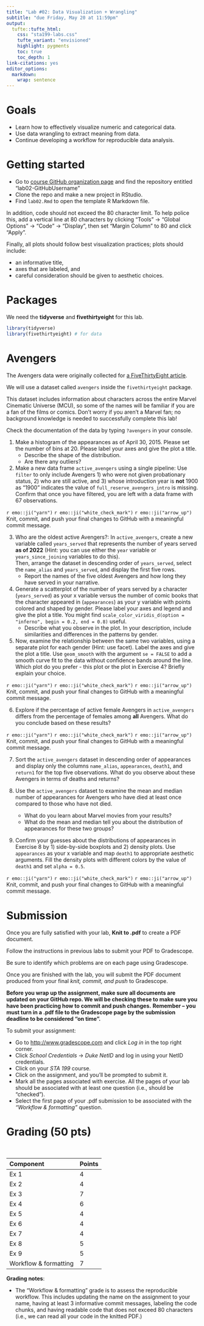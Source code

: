 ```yaml
---
title: "Lab #02: Data Visualization + Wrangling"
subtitle: "due Friday, May 20 at 11:59pm"
output: 
  tufte::tufte_html:
    css: "sta199-labs.css"
    tufte_variant: "envisioned"
    highlight: pygments
    toc: true
    toc_depth: 1
link-citations: yes
editor_options: 
  markdown: 
    wrap: sentence
---
```


# Goals

- Learn how to effectively visualize numeric and categorical data.
- Use data wrangling to extract meaning from data.
- Continue developing a workflow for reproducible data analysis.

# Getting started

- Go to [course GitHub organization page](https://github.com/sta199-summer22) and find the repository entitled "lab02-GitHubUsername"
- Clone the repo and make a new project in RStudio. 
- Find `lab02.Rmd` to open the template R Markdown file. 

In addition, code should not exceed the 80 character limit. To help police this, add a vertical line at 80 characters by clicking "Tools" $\rightarrow$ "Global Options" $\rightarrow$ "Code" $\rightarrow$ "Display", 
then set "Margin Column" to 80 and click "Apply".

Finally, all plots should follow best visualization practices; plots should include:

- an informative title, 
- axes that are labeled, and 
- careful consideration should be given to aesthetic choices.

# Packages 

We need the **tidyverse** and **fivethirtyeight** for this lab. 

```r
library(tidyverse)
library(fivethirtyeight) # for data 
```

# Avengers 

The Avengers data were originally collected for [a FiveThirtyEight article](https://fivethirtyeight.com/features/avengers-death-comics-age-of-ultron/). 

We will use a dataset called `avengers` inside the `fivethirtyeight` package.

This dataset includes information about characters across the entire Marvel Cinematic Universe (MCU), so some of the names will be familiar if you are a fan of the films or comics. Don't worry if you aren't a Marvel fan; no background knowledge is needed to successfully complete this lab! 

Check the documentation of the data by typing `?avengers` in your console. 

1. Make a histogram of the appearances as of April 30, 2015. 
Please set the number of bins at 20. Please label your axes and give the plot a title.
    - Describe the shape of the distribution.
    - Are there any outliers? 

2. Make a new data frame `active_avengers` using a single pipeline: 
Use `filter` to only include Avengers 1) who were not given probationary status, 2) who are still active, and 3) whose introduction year is **not** 1900 as "1900" indicates the value of `full_reserve_avengers_intro` is missing. 
Confirm that once you have filtered, you are left with a data frame with 67 observations.  

::: {.commit}
`r emo::ji("yarn")` `r emo::ji("white_check_mark")` `r emo::ji("arrow_up")` Knit, commit, and push your final changes to GitHub with a meaningful commit message.
:::

3. Who are the oldest active Avengers?: In `active_avengers`, create a new 
variable called `years_served` that represents the number of years served **as of 2022** 
(Hint: you can use either the `year` variable or `years_since_joining` variables to do this).  
Then, arrange the dataset in descending order of `years_served`, 
select the `name_alias` and `years_served`, and display the first five rows.
    - Report the names of the five oldest Avengers and how long they have served in your narrative. 

4. Generate a scatterplot of the number of years served by a character (`years_served`) 
as your x variable versus the number of comic books that the character appeared in (`appearances`) 
as your y variable with points colored and shaped by gender. 
Please label your axes and legend and give the plot a title. You might find `scale_color_viridis_d(option = "inferno", begin = 0.2, end = 0.8)` useful. 
    - Describe what you observe in the plot. In your description, include similarities 
  and differences in the patterns by gender. 
  

5. Now, examine the relationship between the same two variables, 
using a separate plot for each gender (Hint: use facet). Label the axes and give 
the plot a title. Use `geom_smooth` with the argument `se = FALSE` 
to add a smooth curve fit to the data without confidence bands around the line. 
Which plot do you prefer - this plot or the plot in Exercise 4? Briefly explain your choice.

::: {.commit}
`r emo::ji("yarn")` `r emo::ji("white_check_mark")` `r emo::ji("arrow_up")` Knit, commit, and push your final changes to GitHub with a meaningful commit message.
:::

6. Explore if the percentage of active female Avengers in `active_avengers` differs 
from the percentage of females among **all** Avengers. 
What do you conclude based on these results? 

::: {.commit}
`r emo::ji("yarn")` `r emo::ji("white_check_mark")` `r emo::ji("arrow_up")` Knit, commit, and push your final changes to GitHub with a meaningful commit message.
:::

7. Sort the `active_avengers` dataset in descending order of appearances and 
display only the columns `name_alias`, `appearances`, `death1`, and `return1` 
for the top five observations.
What do you observe about these Avengers in terms of deaths and returns?

8. Use the `active_avengers` dataset to examine the mean and median number of 
appearances for Avengers who have died at least once compared to those who have 
not died.
    - What do you learn about Marvel movies from your results?
    - What do the mean and median tell you about the distribution of appearances for these two groups? 

9. Confirm your guesses about the distributions of appearances in Exercise 8 by 1) side-by-side boxplots and 2) density plots. Use `appearances` as your x variable and map `death1` to appropriate aesthetic arguments. Fill the density plots 
with different colors by the value of `death1` and set `alpha = 0.5`. 
  
::: {.commit}
`r emo::ji("yarn")` `r emo::ji("white_check_mark")` `r emo::ji("arrow_up")` Knit, commit, and push your final changes to GitHub with a meaningful commit message.
:::

# Submission

Once you are fully satisfied with your lab, **Knit to .pdf** to create a PDF 
document.

Follow the instructions in previous labs to submit your PDF to Gradescope.

Be sure to identify which problems are on each page using Gradescope.

Once you are finished with the lab, you will submit the PDF document produced from your final *knit, commit, and push* to Gradescope.

**Before you wrap up the assignment, make sure all documents are updated on your GitHub repo. We will be checking these to make sure you have been practicing how to commit and push changes.** **Remember -- you must turn in a .pdf file to the Gradescope page by the submission deadline to be considered "on time".**

To submit your assignment:

-   Go to <http://www.gradescope.com> and click *Log in* in the top right corner.
-   Click *School Credentials* $\rightarrow$ *Duke NetID* and log in using your NetID credentials.
-   Click on your *STA 199* course.
-   Click on the assignment, and you'll be prompted to submit it.
-   Mark all the pages associated with exercise. All the pages of your lab should be associated with at least one question (i.e., should be "checked").
-   Select the first page of your .pdf submission to be associated with the *"Workflow & formatting"* question.

# Grading (50 pts)

<br>

| Component | Points |
|:----------|:-------|
| Ex 1      | 4      |
| Ex 2      | 4      |
| Ex 3      | 7      |
| Ex 4      | 6      |
| Ex 5      | 4      |
| Ex 6      | 4      |
| Ex 7      | 4      |
| Ex 8      | 5      |
| Ex 9      | 5      |
| Workflow & formatting   | 7      |

**Grading notes**:

-   The "Workflow & formatting" grade is to assess the reproducible workflow. This includes updating the name on the assignment to your name, having at least 3 informative commit messages, labeling the code chunks, and having readable code that does not exceed 80 characters (i.e., we can read all your code in the knitted PDF.)